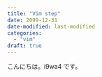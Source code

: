```yaml
---
title: "Vim step"
date: 2099-12-31
date-modified: last-modified
categories:
  - "vim"
draft: true
---
```


こんにちは。i9wa4 です。
